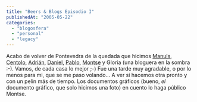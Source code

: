 ```yaml
---
title: "Beers & Blogs Episodio I"
publishedAt: "2005-05-22"
categories: 
  - "blogosfera"
  - "personal"
  - "legacy"
---
```


Acabo de volver de Pontevedra de la quedada que hicimos [Manuls](http://manuls.bitacoras.com/), [Centolo](http://centoloman.inopia.net/), [Adrián](http://foobar.homeunix.org/blog/), [Daniel](http://comunisfera.blogspot.com/), [Pablo](http://abundando.blogspot.com/), [Montse](http://www.internetpolitica.com/) y Gloria (una bloguera en la sombra :-). Vamos, de cada casa lo mejor ;-) Fue una tarde muy agradable, o por lo menos para mi, que se me paso volando... A ver si hacemos otra pronto y con un pelin más de tiempo. Los documentos gráficos (bueno, _el_ documento gráfico, que solo hicimos una foto) en cuento lo haga público Montse.
